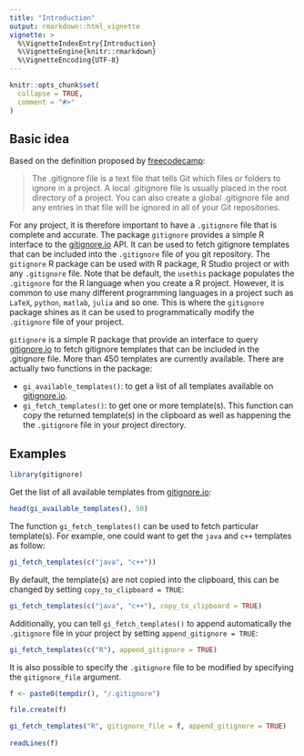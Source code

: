 ```yaml
---
title: "Introduction"
output: rmarkdown::html_vignette
vignette: >
  %\VignetteIndexEntry{Introduction}
  %\VignetteEngine{knitr::rmarkdown}
  %\VignetteEncoding{UTF-8}
---
```


```r
knitr::opts_chunk$set(
  collapse = TRUE,
  comment = "#>"
)
```

## Basic idea

Based on the definition proposed by [freecodecamp](https://guide.freecodecamp.org/git/gitignore/):

> The .gitignore file is a text file that tells Git which files or folders to ignore in a project. A local .gitignore file is usually placed in the root directory of a project. You can also create a global .gitignore file and any entries in that file will be ignored in all of your Git repositories.

For any project, it is therefore important to have a `.gitignore` file that is complete and accurate. The package `gitignore` provides a simple R interface to the [gitignore.io](https://gitignore.io/) API. It can be used to fetch gitignore templates that can be included into the `.gitignore` file of you git repository. The `gitignore` R package can be used with R package, R Studio project or with any `.gitignore` file. Note that be default, the `usethis` package populates the `.gitignore` for the R language when you create a R project. However, it is common to use many different programming languages in a project such as `LaTeX`, `python`, `matlab`, `julia` and so one. This is where the `gitignore` package shines as it can be used to programmatically modify the `.gitignore` file of your project.

`gitignore` is a simple R package that provide an interface to query [gitignore.io](https://gitignore.io/) to fetch gitignore templates that can be included in the .gitignore file. More than 450 templates are currently available. There are actually two functions in the package:

- `gi_available_templates()`: to get a list of all templates available on [gitignore.io](https://gitignore.io/).
- `gi_fetch_templates()`: to get one or more template(s). This function can copy the returned template(s) in the clipboard as well as happening the the `.gitignore` file in your project directory.

## Examples

```r
library(gitignore)
```

Get the list of all available templates from [gitignore.io](https://gitignore.io/):

```r
head(gi_available_templates(), 50)
```

The function `gi_fetch_templates()` can be used to fetch particular template(s). For example, one could want to get the `java` and `c++` templates as follow:

```r
gi_fetch_templates(c("java", "c++"))
```

By default, the template(s) are not copied into the clipboard, this can be changed by setting `copy_to_clipboard = TRUE`:

```r
gi_fetch_templates(c("java", "c++"), copy_to_clipboard = TRUE)
```

Additionally, you can tell `gi_fetch_templates()` to append automatically the `.gitignore` file in your project by setting `append_gitignore = TRUE`:

```r
gi_fetch_templates(c("R"), append_gitignore = TRUE)
```

It is also possible to specify the `.gitignore` file to be modified by specifying the `gitignore_file` argument.

```r
f <- paste0(tempdir(), "/.gitignore")

file.create(f)

gi_fetch_templates("R", gitignore_file = f, append_gitignore = TRUE)
  
readLines(f)
  
```

